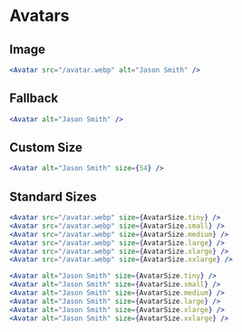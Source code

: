 
# Avatars


## Image

<Avatar src="/avatar.webp" alt="Jason Smith" />

```jsx
<Avatar src="/avatar.webp" alt="Jason Smith" />
```

## Fallback

<Avatar alt="Jason Smith" />

```jsx
<Avatar alt="Jason Smith" />
```

## Custom Size

<Avatar alt="Jason Smith" size={54} />

```jsx
<Avatar alt="Jason Smith" size={54} />
```

## Standard Sizes

<Avatar src="/avatar.webp" size={AvatarSize.tiny} />
<Avatar src="/avatar.webp" size={AvatarSize.small} />
<Avatar src="/avatar.webp" size={AvatarSize.medium} />
<Avatar src="/avatar.webp" size={AvatarSize.large} />
<Avatar src="/avatar.webp" size={AvatarSize.xlarge} />
<Avatar src="/avatar.webp" size={AvatarSize.xxlarge} />

```jsx
<Avatar src="/avatar.webp" size={AvatarSize.tiny} />
<Avatar src="/avatar.webp" size={AvatarSize.small} />
<Avatar src="/avatar.webp" size={AvatarSize.medium} />
<Avatar src="/avatar.webp" size={AvatarSize.large} />
<Avatar src="/avatar.webp" size={AvatarSize.xlarge} />
<Avatar src="/avatar.webp" size={AvatarSize.xxlarge} />
```

<Avatar alt="Jason Smith" size={AvatarSize.tiny} />
<Avatar alt="Jason Smith" size={AvatarSize.small} />
<Avatar alt="Jason Smith" size={AvatarSize.medium} />
<Avatar alt="Jason Smith" size={AvatarSize.large} />
<Avatar alt="Jason Smith" size={AvatarSize.xlarge} />
<Avatar alt="Jason Smith" size={AvatarSize.xxlarge} />

```jsx
<Avatar alt="Jason Smith" size={AvatarSize.tiny} />
<Avatar alt="Jason Smith" size={AvatarSize.small} />
<Avatar alt="Jason Smith" size={AvatarSize.medium} />
<Avatar alt="Jason Smith" size={AvatarSize.large} />
<Avatar alt="Jason Smith" size={AvatarSize.xlarge} />
<Avatar alt="Jason Smith" size={AvatarSize.xxlarge} />
```
